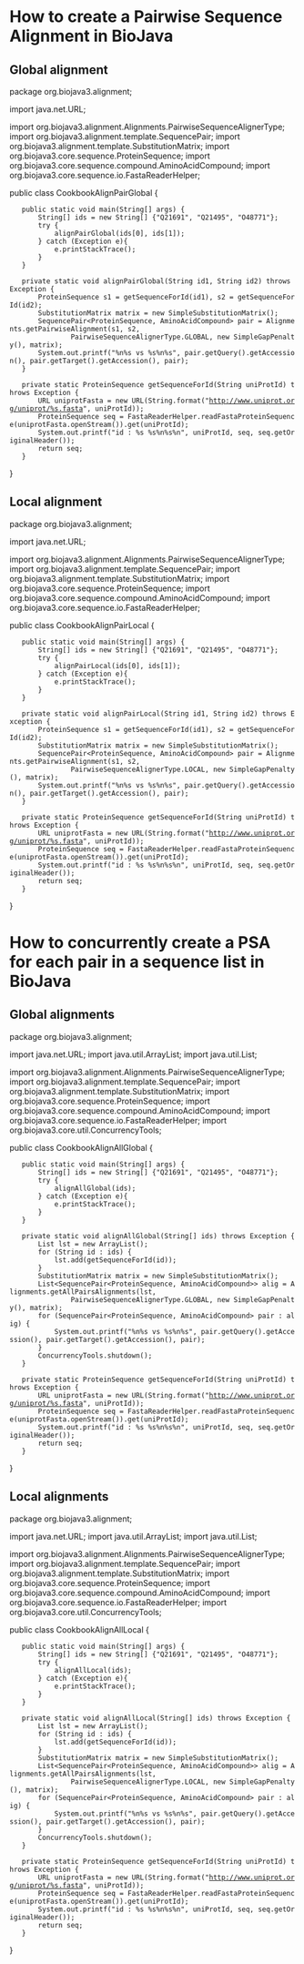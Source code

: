 = How to create a Pairwise Sequence Alignment in BioJava =

== Global alignment ==

<java>

package org.biojava3.alignment;

import java.net.URL;

import org.biojava3.alignment.Alignments.PairwiseSequenceAlignerType;
import org.biojava3.alignment.template.SequencePair;
import org.biojava3.alignment.template.SubstitutionMatrix;
import org.biojava3.core.sequence.ProteinSequence;
import org.biojava3.core.sequence.compound.AminoAcidCompound;
import org.biojava3.core.sequence.io.FastaReaderHelper;

public class CookbookAlignPairGlobal {

    public static void main(String[] args) {
        String[] ids = new String[] {"Q21691", "Q21495", "O48771"};
        try {
            alignPairGlobal(ids[0], ids[1]);
        } catch (Exception e){
            e.printStackTrace();
        }
    }

    private static void alignPairGlobal(String id1, String id2) throws Exception {
        ProteinSequence s1 = getSequenceForId(id1), s2 = getSequenceForId(id2);
        SubstitutionMatrix<AminoAcidCompound> matrix = new SimpleSubstitutionMatrix<AminoAcidCompound>();
        SequencePair<ProteinSequence, AminoAcidCompound> pair = Alignments.getPairwiseAlignment(s1, s2,
                PairwiseSequenceAlignerType.GLOBAL, new SimpleGapPenalty(), matrix);
        System.out.printf("%n%s vs %s%n%s", pair.getQuery().getAccession(), pair.getTarget().getAccession(), pair);
    }

    private static ProteinSequence getSequenceForId(String uniProtId) throws Exception {
        URL uniprotFasta = new URL(String.format("http://www.uniprot.org/uniprot/%s.fasta", uniProtId));
        ProteinSequence seq = FastaReaderHelper.readFastaProteinSequence(uniprotFasta.openStream()).get(uniProtId);
        System.out.printf("id : %s %s%n%s%n", uniProtId, seq, seq.getOriginalHeader());
        return seq;
    }

}

</java>

== Local alignment ==

<java>

package org.biojava3.alignment;

import java.net.URL;

import org.biojava3.alignment.Alignments.PairwiseSequenceAlignerType;
import org.biojava3.alignment.template.SequencePair;
import org.biojava3.alignment.template.SubstitutionMatrix;
import org.biojava3.core.sequence.ProteinSequence;
import org.biojava3.core.sequence.compound.AminoAcidCompound;
import org.biojava3.core.sequence.io.FastaReaderHelper;

public class CookbookAlignPairLocal {

    public static void main(String[] args) {
        String[] ids = new String[] {"Q21691", "Q21495", "O48771"};
        try {
            alignPairLocal(ids[0], ids[1]);
        } catch (Exception e){
            e.printStackTrace();
        }
    }

    private static void alignPairLocal(String id1, String id2) throws Exception {
        ProteinSequence s1 = getSequenceForId(id1), s2 = getSequenceForId(id2);
        SubstitutionMatrix<AminoAcidCompound> matrix = new SimpleSubstitutionMatrix<AminoAcidCompound>();
        SequencePair<ProteinSequence, AminoAcidCompound> pair = Alignments.getPairwiseAlignment(s1, s2,
                PairwiseSequenceAlignerType.LOCAL, new SimpleGapPenalty(), matrix);
        System.out.printf("%n%s vs %s%n%s", pair.getQuery().getAccession(), pair.getTarget().getAccession(), pair);
    }

    private static ProteinSequence getSequenceForId(String uniProtId) throws Exception {
        URL uniprotFasta = new URL(String.format("http://www.uniprot.org/uniprot/%s.fasta", uniProtId));
        ProteinSequence seq = FastaReaderHelper.readFastaProteinSequence(uniprotFasta.openStream()).get(uniProtId);
        System.out.printf("id : %s %s%n%s%n", uniProtId, seq, seq.getOriginalHeader());
        return seq;
    }

}

</java>

= How to concurrently create a PSA for each pair in a sequence list in BioJava =

== Global alignments ==

<java>

package org.biojava3.alignment;

import java.net.URL;
import java.util.ArrayList;
import java.util.List;

import org.biojava3.alignment.Alignments.PairwiseSequenceAlignerType;
import org.biojava3.alignment.template.SequencePair;
import org.biojava3.alignment.template.SubstitutionMatrix;
import org.biojava3.core.sequence.ProteinSequence;
import org.biojava3.core.sequence.compound.AminoAcidCompound;
import org.biojava3.core.sequence.io.FastaReaderHelper;
import org.biojava3.core.util.ConcurrencyTools;

public class CookbookAlignAllGlobal {

    public static void main(String[] args) {
        String[] ids = new String[] {"Q21691", "Q21495", "O48771"};
        try {
            alignAllGlobal(ids);
        } catch (Exception e){
            e.printStackTrace();
        }
    }

    private static void alignAllGlobal(String[] ids) throws Exception {
        List<ProteinSequence> lst = new ArrayList<ProteinSequence>();
        for (String id : ids) {
            lst.add(getSequenceForId(id));
        }
        SubstitutionMatrix<AminoAcidCompound> matrix = new SimpleSubstitutionMatrix<AminoAcidCompound>();
        List<SequencePair<ProteinSequence, AminoAcidCompound>> alig = Alignments.getAllPairsAlignments(lst,
                PairwiseSequenceAlignerType.GLOBAL, new SimpleGapPenalty(), matrix);
        for (SequencePair<ProteinSequence, AminoAcidCompound> pair : alig) {
            System.out.printf("%n%s vs %s%n%s", pair.getQuery().getAccession(), pair.getTarget().getAccession(), pair);
        }
        ConcurrencyTools.shutdown();
    }

    private static ProteinSequence getSequenceForId(String uniProtId) throws Exception {
        URL uniprotFasta = new URL(String.format("http://www.uniprot.org/uniprot/%s.fasta", uniProtId));
        ProteinSequence seq = FastaReaderHelper.readFastaProteinSequence(uniprotFasta.openStream()).get(uniProtId);
        System.out.printf("id : %s %s%n%s%n", uniProtId, seq, seq.getOriginalHeader());
        return seq;
    }

}

</java>

== Local alignments ==

<java>

package org.biojava3.alignment;

import java.net.URL;
import java.util.ArrayList;
import java.util.List;

import org.biojava3.alignment.Alignments.PairwiseSequenceAlignerType;
import org.biojava3.alignment.template.SequencePair;
import org.biojava3.alignment.template.SubstitutionMatrix;
import org.biojava3.core.sequence.ProteinSequence;
import org.biojava3.core.sequence.compound.AminoAcidCompound;
import org.biojava3.core.sequence.io.FastaReaderHelper;
import org.biojava3.core.util.ConcurrencyTools;

public class CookbookAlignAllLocal {

    public static void main(String[] args) {
        String[] ids = new String[] {"Q21691", "Q21495", "O48771"};
        try {
            alignAllLocal(ids);
        } catch (Exception e){
            e.printStackTrace();
        }
    }

    private static void alignAllLocal(String[] ids) throws Exception {
        List<ProteinSequence> lst = new ArrayList<ProteinSequence>();
        for (String id : ids) {
            lst.add(getSequenceForId(id));
        }
        SubstitutionMatrix<AminoAcidCompound> matrix = new SimpleSubstitutionMatrix<AminoAcidCompound>();
        List<SequencePair<ProteinSequence, AminoAcidCompound>> alig = Alignments.getAllPairsAlignments(lst,
                PairwiseSequenceAlignerType.LOCAL, new SimpleGapPenalty(), matrix);
        for (SequencePair<ProteinSequence, AminoAcidCompound> pair : alig) {
            System.out.printf("%n%s vs %s%n%s", pair.getQuery().getAccession(), pair.getTarget().getAccession(), pair);
        }
        ConcurrencyTools.shutdown();
    }

    private static ProteinSequence getSequenceForId(String uniProtId) throws Exception {
        URL uniprotFasta = new URL(String.format("http://www.uniprot.org/uniprot/%s.fasta", uniProtId));
        ProteinSequence seq = FastaReaderHelper.readFastaProteinSequence(uniprotFasta.openStream()).get(uniProtId);
        System.out.printf("id : %s %s%n%s%n", uniProtId, seq, seq.getOriginalHeader());
        return seq;
    }

}

</java>